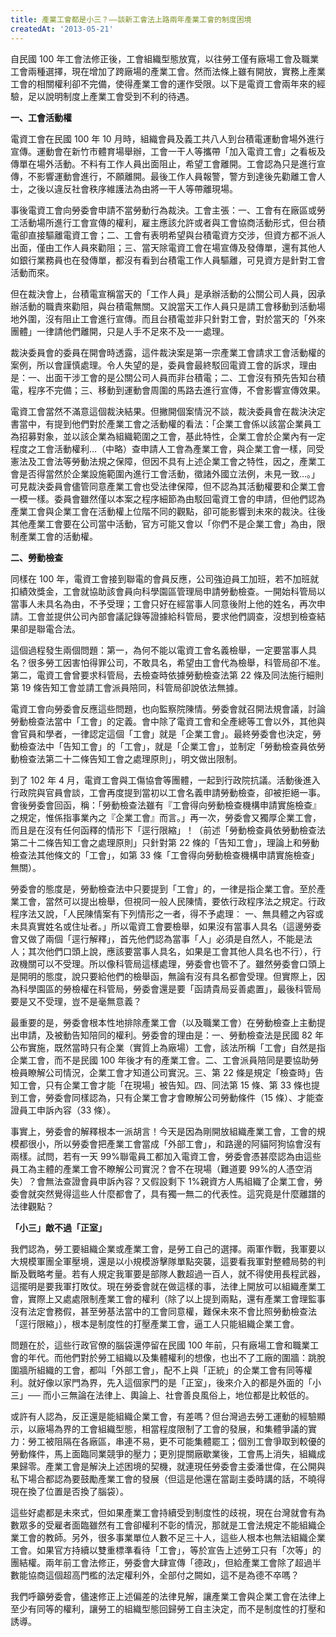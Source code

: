 ```yaml
---
title: 產業工會都是小三？――談新工會法上路兩年產業工會的制度困境
createdAt: '2013-05-21'
---
```


自民國 100 年工會法修正後，工會組織型態放寬，以往勞工僅有廠場工會及職業工會兩種選擇，現在增加了跨廠場的產業工會。然而法條上雖有開放，實務上產業工會的相關權利卻不完備，使得產業工會的運作受限。以下是電資工會兩年來的經驗，足以說明制度上產業工會受到不利的待遇。

**一、工會活動權**

電資工會在民國 100 年 10 月時，組織會員及義工共八人到台積電運動會場外進行宣傳。運動會在新竹市體育場舉辦，工會一干人等攜帶「加入電資工會」之看板及傳單在場外活動。不料有工作人員出面阻止，希望工會離開。工會認為只是進行宣傳，不影響運動會進行，不願離開。最後工作人員報警，警方到達後先勸離工會人士，之後以違反社會秩序維護法為由將一干人等帶離現場。

事後電資工會向勞委會申請不當勞動行為裁決。工會主張：一、工會有在廠區或勞工活動場所進行工會宣傳的權利，雇主應該允許或者與工會協商活動形式，但台積電卻直接驅離電資工會；二、工會有表明希望與台積電資方交涉，但資方都不派人出面，僅由工作人員來勸阻；三、當天除電資工會在場宣傳及發傳單，還有其他人如銀行業務員也在發傳單，都沒有看到台積電工作人員驅離，可見資方是針對工會活動而來。

但在裁決會上，台積電宣稱當天的「工作人員」是承辦活動的公關公司人員，因承辦活動的職責來勸阻，與台積電無關。又說當天工作人員只是請工會移動到活動場地外圍，沒有阻止工會進行宣傳。而且台積電並非只針對工會，對於當天的「外來團體」一律請他們離開，只是人手不足來不及一一處理。

裁決委員會的委員在開會時透露，這件裁決案是第一宗產業工會請求工會活動權的案例，所以會謹慎處理。令人失望的是，委員會最終駁回電資工會的訴求，理由是：一、出面干涉工會的是公關公司人員而非台積電；二、工會沒有預先告知台積電，程序不完備；三、移動到運動會周圍的馬路去進行宣傳，不會影響宣傳效果。

電資工會當然不滿意這個裁決結果。但撇開個案情況不談，裁決委員會在裁決決定書當中，有提到他們對於產業工會之活動權的看法：「企業工會係以該當企業員工為招募對象，並以該企業為組織範圍之工會，基此特性，企業工會於企業內有一定程度之工會活動權利…（中略）查申請人工會為產業工會，與企業工會一樣，同受憲法及工會法等勞動法規之保障，但因不具有上述企業工會之特性，因之，產業工會是否得當然於企業設施範圍內進行工會活動，徵諸外國立法例，未見一致…。」可見裁決委員會儘管同意產業工會也受法律保障，但不認為其活動權要和企業工會一模一樣。委員會雖然僅以本案之程序細節為由駁回電資工會的申請，但他們認為產業工會與企業工會在活動權上位階不同的觀點，卻可能影響到未來的裁決。往後其他產業工會要在公司當中活動，官方可能又會以「你們不是企業工會」為由，限制產業工會的活動權。

**二、勞動檢查**

同樣在 100 年，電資工會接到聯電的會員反應，公司強迫員工加班，若不加班就扣績效獎金，工會就協助該會員向科學園區管理局申請勞動檢查。一開始科管局以當事人未具名為由，不予受理；工會只好在經當事人同意後附上他的姓名，再次申請。工會並提供公司內部會議記錄等證據給科管局，要求他們調查，沒想到檢查結果卻是聯電合法。

這個過程發生兩個問題：第一，為何不能以電資工會名義檢舉，一定要當事人具名？很多勞工因害怕得罪公司，不敢具名，希望由工會代為檢舉，科管局卻不准。第二，電資工會曾要求科管局，去檢查時依據勞動檢查法第 22 條及同法施行細則第 19 條告知工會並請工會派員陪同，科管局卻說依法無據。

電資工會向勞委會反應這些問題，也向監察院陳情。勞委會就召開法規會議，討論勞動檢查法當中「工會」的定義。會中除了電資工會和全產總等工會以外，其他與會官員和學者，一律認定這個「工會」就是「企業工會」。最終勞委會也決定，勞動檢查法中「告知工會」的「工會」，就是「企業工會」，並制定「勞動檢查員依勞動檢查法第二十二條告知工會之處理原則」，明文做出限制。

到了 102 年 4 月，電資工會與工傷協會等團體，一起到行政院抗議。活動後進入行政院與官員會談，工會再度提到當初以工會名義申請勞動檢查，卻被拒絕一事。會後勞委會回函，稱：「勞動檢查法雖有『工會得向勞動檢查機構申請實施檢查』之規定，惟係指事業內之『企業工會』而言。」再一次，勞委會又獨厚企業工會，而且是在沒有任何函釋的情形下「逕行限縮」！（前述「勞動檢查員依勞動檢查法第二十二條告知工會之處理原則」只針對第 22 條的「告知工會」，理論上和勞動檢查法其他條文的「工會」，如第 33 條「工會得向勞動檢查機構申請實施檢查」無關）。

勞委會的態度是，勞動檢查法中只要提到「工會」的，一律是指企業工會。至於產業工會，當然可以提出檢舉，但視同一般人民陳情，要依行政程序法之規定。行政程序法又說，「人民陳情案有下列情形之一者，得不予處理︰ 一、無具體之內容或未具真實姓名或住址者。」所以電資工會要檢舉，如果沒有當事人具名（這邊勞委會又做了兩個「逕行解釋」，首先他們認為當事「人」必須是自然人，不能是法人；其次他們口頭上說，應該要當事人具名，如果是工會其他人具名也不行），行政機關可以不受理。所以像科管局這樣處理，勞委會也管不了。雖然勞委會口頭上是開明的態度，說只要給他們的檢舉函，無論有沒有具名都會受理。但實際上，因為科學園區的勞檢權在科管局，勞委會還是要「函請貴局妥善處置」，最後科管局要是又不受理，豈不是毫無意義？

最重要的是，勞委會根本性地排除產業工會（以及職業工會）在勞動檢查上主動提出申請，及被動告知陪同的權利。勞委會的理由是：一、勞動檢查法是民國 82 年公布實施，既然當時只有企業（實質上為廠場）工會，該法所稱「工會」自然是指企業工會，而不是民國 100 年後才有的產業工會。二、工會派員陪同是要協助勞檢員瞭解公司情況，企業工會才知道公司實況。三、第 22 條是規定「檢查時」告知工會，只有企業工會才能「在現場」被告知。四、同法第 15 條、第 33 條也提到工會，勞委會同樣認為，只有企業工會才會瞭解公司勞動條件（15 條）、才能查證員工申訴內容（33 條）。

事實上，勞委會的解釋根本一派胡言！今天是因為剛開放組織產業工會，工會的規模都很小，所以勞委會把產業工會當成「外部工會」，和路邊的阿貓阿狗協會沒有兩樣。試問，若有一天 99%聯電員工都加入電資工會，勞委會憑甚麼認為由這些員工為主體的產業工會不瞭解公司實況？會不在現場（難道要 99%的人憑空消失）？會無法查證會員申訴內容？又假設剩下 1%親資方人馬組織了企業工會，勞委會就突然覺得這些人什麼都會了，具有獨一無二的代表性。這究竟是什麼離譜的法律觀點？

**「小三」敵不過「正室」**

我們認為，勞工要組織企業或產業工會，是勞工自己的選擇。兩軍作戰，我軍要以大規模軍團全軍壓境，還是以小規模游擊隊單點突襲，這要看我軍對整體局勢的判斷及戰略考量。若有人規定我軍要是部隊人數超過一百人，就不得使用長程武器，這擺明是要我軍打敗仗。現在勞委會就在做這樣的事，法律上開放可以組織產業工會，實際上又處處限制產業工會的權利（除了以上提到兩點，還有產業工會理監事沒有法定會務假，甚至勞基法當中的工會同意權，難保未來不會比照勞動檢查法「逕行限縮」），根本是制度性的打壓產業工會，逼工人只能組織企業工會。

問題在於，這些行政官僚的腦袋還停留在民國 100 年前，只有廠場工會和職業工會的年代。而他們對於勞工組織以及集體權利的想像，也出不了工廠的圍牆：跳脫圍牆所組織的工會，都叫「外部工會」，配不上與「正統」的企業工會有同等權利。就好像以家門為界，先入這個家門的是「正室」，後來介入的都是外面的「小三」── 而小三無論在法律上、輿論上、社會善良風俗上，地位都是比較低的。

或許有人認為，反正還是能組織企業工會，有差嗎？但台灣過去勞工運動的經驗顯示，以廠場為界的工會組織型態，相當程度限制了工會的發展，和集體爭議的實力：勞工被阻隔在各廠區，串連不易，更不可能集體罷工；個別工會爭取到較優的勞動條件，馬上面臨同業競爭的壓力；更別提關廠歇業後，工會馬上消失，組織成果歸零。產業工會是解決上述困境的契機，就連現任勞委會主委潘世偉，在公開與私下場合都認為要鼓勵產業工會的發展（但這是他還在當副主委時講的話，不曉得現在換了位置是否換了腦袋）。

這些好處都是未來式，但如果產業工會持續受到制度性的歧視，現在台灣就會有為數眾多的受雇者面臨雖然有工會卻權利不彰的情況，那就是工會法規定不能組織企業工會的教師。另外，很多事業單位人數不足三十人，這些人根本也無法組織企業工會。如果官方持續以雙重標準看待「工會」，等於宣告上述勞工只有「次等」的團結權。兩年前工會法修正，勞委會大肆宣傳「德政」，但給產業工會除了超過半數能協商這個超高門檻的法定權利外，全部付之闕如，這不是為德不卒嗎？

我們呼籲勞委會，儘速修正上述偏差的法律見解，讓產業工會與企業工會在法律上至少有同等的權利，讓勞工的組織型態回歸勞工自主決定，而不是制度性的打壓和誘導。
